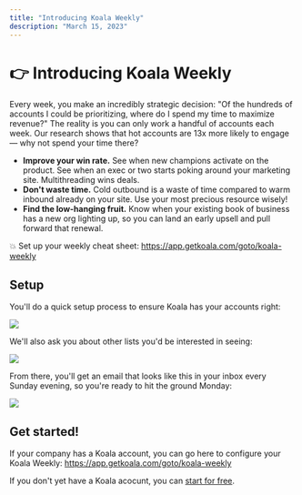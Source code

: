 ```yaml
---
title: "Introducing Koala Weekly"
description: "March 15, 2023"
---
```


# 👉 Introducing Koala Weekly

Every week, you make an incredibly strategic decision: "Of the hundreds of accounts I could be prioritizing, where do I spend my time to maximize revenue?" The reality is you can only work a handful of accounts each week. Our research shows that hot accounts are 13x more likely to engage — why not spend your time there? 

- **Improve your win rate.** See when new champions activate on the product. See when an exec or two starts poking around your marketing site. Multithreading wins deals.
- **Don't waste time.** Cold outbound is a waste of time compared to warm inbound already on your site. Use your most precious resource wisely!
- **Find the low-hanging fruit.** Know when your existing book of business has a new org lighting up, so you can land an early upsell and pull forward that renewal.

💥 Set up your weekly cheat sheet: https://app.getkoala.com/goto/koala-weekly

## Setup

You'll do a quick setup process to ensure Koala has your accounts right:

<img src="/images/myaccounts.jpg" />

We'll also ask you about other lists you'd be interested in seeing:

<img src="/images/audiences.jpg" />

From there, you'll get an email that looks like this in your inbox every Sunday evening, so you're ready to hit the ground Monday:

<img src="/images/emailweekly.jpg" />

## Get started!

If your company has a Koala account, you can go here to configure your Koala Weekly: https://app.getkoala.com/goto/koala-weekly

If you don't yet have a Koala acocunt, you can <a href="https://app.getkoala.com/signup">start for free</a>.
